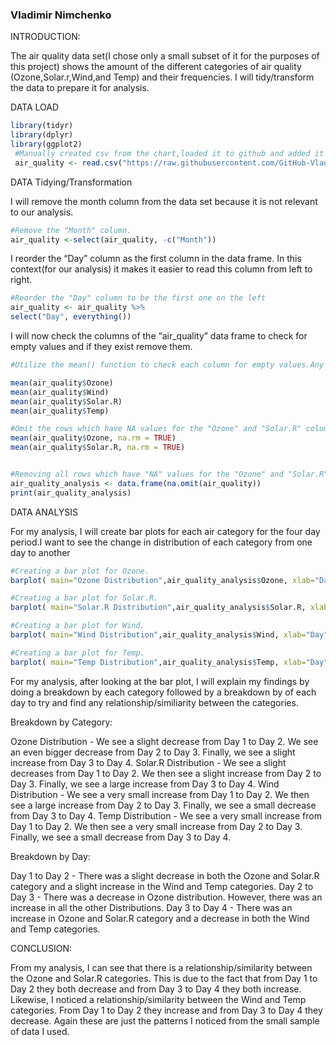 
### Vladimir Nimchenko

INTRODUCTION:

The air quality data set(I chose only a small subset of it for the purposes of this project) shows the amount of the different categories of air quality (Ozone,Solar.r,Wind,and Temp) and their frequencies. I will tidy/transform the data to prepare it for analysis.
 
DATA LOAD

```{r}
library(tidyr)
library(dplyr)
library(ggplot2)
 #Manually created csv from the chart,loaded it to github and added it to an object called: "air_quality"
 air_quality <- read.csv("https://raw.githubusercontent.com/GitHub-Vlad/Data-Science/main/Air%20Quality.csv",header = TRUE)

```

DATA Tidying/Transformation

I will remove the month column from the data set because it is not relevant to our analysis.
```{r}
#Remove the "Month" column.
air_quality <-select(air_quality, -c("Month"))
```


I reorder the "Day" column as the first column in the data frame. In this context(for our analysis) it makes it easier to read this column from left to right.
```{r}
#Reorder the "Day" column to be the first one on the left
air_quality <- air_quality %>%          
select("Day", everything())
```


I will now check the columns of the "air_quality" data frame to check for empty values and if they exist remove them.
```{r}
#Utilize the mean() function to check each column for empty values.Any output which is: NA indicates that the column has empty values

mean(air_quality$Ozone)
mean(air_quality$Wind)
mean(air_quality$Solar.R)
mean(air_quality$Temp)

#Omit the rows which have NA values for the "Ozone" and "Solar.R" columns.. Afterwards,the mean will be available for the "Ozone" and "Solar.R" columns.
mean(air_quality$Ozone, na.rm = TRUE)
mean(air_quality$Solar.R, na.rm = TRUE)


#Removing all rows which have "NA" values for the "Ozone" and "Solar.R" columns using the na.omit() function. Then copy the data frame into a new data frame called: "air_quality_analysis". 
air_quality_analysis <- data.frame(na.omit(air_quality))
print(air_quality_analysis)
```




DATA ANALYSIS

For my analysis, I will create bar plots for each air category  for the four day period.I want to see the change in  distribution of each category from one day to another

```{r}
#Creating a bar plot for Ozone.
barplot( main="Ozone Distribution",air_quality_analysis$Ozone, xlab="Day", ylab="Value", names.arg = air_quality_analysis$Day,ylim= c(0,50) )

#Creating a bar plot for Solar.R.
barplot( main="Solar.R Distribution",air_quality_analysis$Solar.R, xlab="Day", ylab="Value", names.arg = air_quality_analysis$Day,ylim= c(0,400) )

#Creating a bar plot for Wind.
barplot( main="Wind Distribution",air_quality_analysis$Wind, xlab="Day", ylab="Value", names.arg = air_quality_analysis$Day,ylim= c(0,20) )

#Creating a bar plot for Temp.
barplot( main="Temp Distribution",air_quality_analysis$Temp, xlab="Day", ylab="Value", names.arg = air_quality_analysis$Day,ylim= c(0,100) )
```


For my analysis, after looking at the bar plot, I will explain my findings by doing a breakdown by each category followed by a breakdown by of each day to try and find any relationship/similiarity between the categories.


Breakdown by Category:

Ozone Distribution - We see a slight decrease from Day 1 to Day 2. We see an even bigger decrease from Day 2 to Day 3. Finally, we see a slight increase from Day 3 to Day 4.
Solar.R Distribution - We see  a slight decreases from Day 1 to Day 2. We then see a slight increase from Day 2 to Day 3. Finally, we see a large increase from Day 3 to Day 4.
Wind Distribution - We see  a very small increase  from Day 1 to Day 2. We then see a large increase from Day 2 to Day 3. Finally, we see a small decrease from Day 3 to Day 4.
Temp Distribution - We see  a very small increase  from Day 1 to Day 2. We then see a very small increase from Day 2 to Day 3. Finally, we see a small decrease from Day 3 to Day 4.

Breakdown by Day:

Day 1 to Day 2 - There was a slight decrease in both the Ozone and Solar.R category and a slight increase in the Wind and Temp categories. 
Day 2 to Day 3 - There was a decrease in Ozone distribution. However, there was an increase in all the other Distributions.
Day 3 to Day 4 - There was an increase in Ozone and Solar.R category and a decrease in both the Wind and Temp categories.


CONCLUSION:

From my analysis, I can see that there is a relationship/similarity between the Ozone and Solar.R categories. This is due to the fact that from Day 1 to Day 2 they both decrease and from Day 3 to Day 4 they both increase. Likewise, I noticed a relationship/similarity between the Wind and Temp categories. From Day 1 to Day 2 they increase and from Day 3 to Day 4 they decrease. Again these are just the patterns I noticed from the small sample of data I used.
